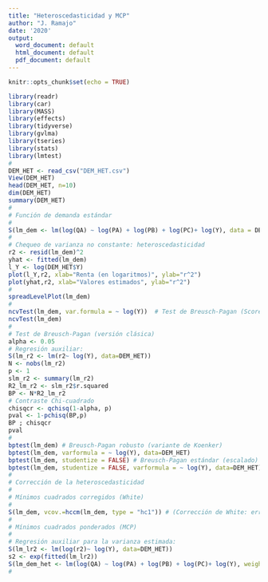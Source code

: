 ```yaml
---
title: "Heteroscedasticidad y MCP"
author: "J. Ramajo"
date: '2020'
output:
  word_document: default
  html_document: default
  pdf_document: default
---
```


```r
knitr::opts_chunk$set(echo = TRUE)
```

```r
library(readr)
library(car)
library(MASS)
library(effects)
library(tidyverse)
library(gvlma)
library(tseries)
library(stats)
library(lmtest)
#
DEM_HET <- read_csv("DEM_HET.csv")
View(DEM_HET)
head(DEM_HET, n=10)
dim(DEM_HET)
summary(DEM_HET)
#
# Función de demanda estándar
#
S(lm_dem <- lm(log(QA) ~ log(PA) + log(PB) + log(PC)+ log(Y), data = DEM_HET))
#
# Chequeo de varianza no constante: heteroscedasticidad
r2 <- resid(lm_dem)^2
yhat <- fitted(lm_dem)
l_Y <- log(DEM_HET$Y)
plot(l_Y,r2, xlab="Renta (en logaritmos)", ylab="r^2")
plot(yhat,r2, xlab="Valores estimados", ylab="r^2")
#
spreadLevelPlot(lm_dem)
#
ncvTest(lm_dem, var.formula = ~ log(Y))  # Test de Breusch-Pagan (Score test)
ncvTest(lm_dem)
#
# Test de Breusch-Pagan (versión clásica)
alpha <- 0.05
# Regresión auxiliar:
S(lm_r2 <- lm(r2~ log(Y), data=DEM_HET))
N <- nobs(lm_r2)
p <- 1 
slm_r2 <- summary(lm_r2)
R2_lm_r2 <- slm_r2$r.squared
BP <- N*R2_lm_r2
# Contraste Chi-cuadrado 
chisqcr <- qchisq(1-alpha, p)
pval <- 1-pchisq(BP,p)
BP ; chisqcr
pval 
#
bptest(lm_dem) # Breusch-Pagan robusto (variante de Koenker)
bptest(lm_dem, varformula = ~ log(Y), data=DEM_HET)
bptest(lm_dem, studentize = FALSE) # Breusch-Pagan estándar (escalado)
bptest(lm_dem, studentize = FALSE, varformula = ~ log(Y), data=DEM_HET)
#
# Corrección de la heteroscedasticidad
#
# Mínimos cuadrados corregidos (White)
#
S(lm_dem, vcov.=hccm(lm_dem, type = "hc1")) # (Corrección de White: errores estándar robustos)
#
# Mínimos cuadrados ponderados (MCP)
#
# Regresión auxiliar para la varianza estimada:
S(lm_lr2 <- lm(log(r2)~ log(Y), data=DEM_HET))
s2 <- exp(fitted(lm_lr2))
S(lm_dem_het <- lm(log(QA) ~ log(PA) + log(PB) + log(PC)+ log(Y), weights = 1/s2, data = DEM_HET))
#
```

